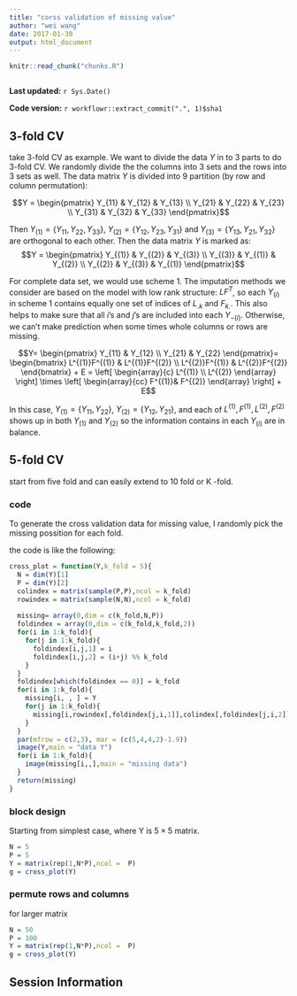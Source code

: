 ```yaml
---
title: "corss validation of missing value"
author: "wei wang"
date: 2017-01-30
output: html_document
---
```


```r
knitr::read_chunk("chunks.R")
```

```r
```

**Last updated:** `r Sys.Date()`

**Code version:** `r workflowr::extract_commit(".", 1)$sha1`

## 3-fold CV

take 3-fold CV as example. We want to divide the data $Y$ in to 3 parts to do 3-fold CV. We randomly divide the the columns into 3 sets and the rows into 3 sets as well. The data matrix $Y$ is divided into 9 partition (by row and column permutation):

$$Y = \begin{pmatrix} Y_{11} & Y_{12} & Y_{13} \\ Y_{21} & Y_{22} & Y_{23} \\ Y_{31} & Y_{32} & Y_{33} \end{pmatrix}$$

Then $Y_{(1)} = \{  Y_{11},  Y_{22} , Y_{33}\}$, $Y_{(2)} = \{  Y_{12},  Y_{23} , Y_{31}\}$ and $Y_{(3)} = \{  Y_{13},  Y_{21} , Y_{32}\}$ are orthogonal to each other. Then the data matrix $Y$ is marked as:
$$Y = \begin{pmatrix} Y_{(1)} & Y_{(2)} & Y_{(3)} \\ Y_{(3)} & Y_{(1)} & Y_{(2)} \\ Y_{(2)} & Y_{(3)} & Y_{(1)} \end{pmatrix}$$

For complete data set, we would use scheme 1. The imputation methods we consider are based on the model with low rank structure: $LF^T$, so each $Y_{(i)}$ in scheme 1 contains equally one set of indices of $L_{.k}$ and $F_{k.}$. This also helps to make sure that all $i$'s and $j$'s are included into each $Y_{-(i)}$. Otherwise, we can't make prediction when some times whole columns or rows are missing.

$$Y=  \begin{pmatrix} Y_{11} & Y_{12} \\ Y_{21} & Y_{22}  \end{pmatrix}= \begin{bmatrix} L^{(1)}F^{(1)} & L^{(1)}F^{(2)} \\ L^{(2)}F^{(1)} & L^{(2)}F^{(2)} \end{bmatrix} + E = \left[ \begin{array}{c} L^{(1)} \\ L^{(2)} \end{array} \right] \times \left[ \begin{array}{cc} F^{(1)}& F^{(2)} \end{array} \right] + E$$

In this case, $Y_{(1)} = \{  Y_{11},  Y_{22} \}$, $Y_{(2)} = \{  Y_{12},  Y_{21} \}$, and each of $L^{(1)},F^{(1)},L^{(2)},F^{(2)}$ shows up in both $Y_{(1)}$ and $Y_{(2)}$ so the information contains in each $Y_{(i)}$ are in balance.


## 5-fold CV

start from five fold and can easily extend to 10 fold or K -fold.

### code

To generate the cross validation data for missing value, I randomly pick the missing possition for each fold.

the code is like the following:

```r

cross_plot = function(Y,k_fold = 5){
  N = dim(Y)[1]
  P = dim(Y)[2]
  colindex = matrix(sample(P,P),ncol = k_fold)
  rowindex = matrix(sample(N,N),ncol = k_fold)
  
  missing= array(0,dim = c(k_fold,N,P))
  foldindex = array(0,dim = c(k_fold,k_fold,2))
  for(i in 1:k_fold){
    for(j in 1:k_fold){
      foldindex[i,j,1] = i
      foldindex[i,j,2] = (i+j) %% k_fold
    }
  }
  foldindex[which(foldindex == 0)] = k_fold
  for(i in 1:k_fold){
    missing[i, , ] = Y
    for(j in 1:k_fold){
      missing[i,rowindex[,foldindex[j,i,1]],colindex[,foldindex[j,i,2]]] = NA
    }
  }
  par(mfrow = c(2,3), mar = (c(5,4,4,2)-1.9))
  image(Y,main = "data Y")
  for(i in 1:k_fold){
    image(missing[i,,],main = "missing data")
  }
  return(missing)
}

```

### block design

Starting from simplest case, where Y is $5 \times 5$ matrix.

```r
N = 5
P = 5
Y = matrix(rep(1,N*P),ncol =  P)
g = cross_plot(Y)
```


### permute rows and columns

for larger matrix

```r
N = 50
P = 100
Y = matrix(rep(1,N*P),ncol =  P)
g = cross_plot(Y)
```
## Session Information

```r
```
